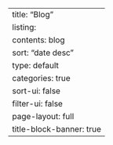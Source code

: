 ---
title: "Blog"
listing:
  contents: blog
  sort: "date desc"
  type: default
  categories: true
  sort-ui: false
  filter-ui: false
page-layout: full
title-block-banner: true
---